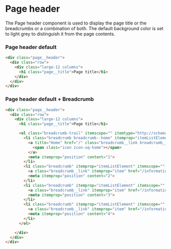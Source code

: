 
<Meta title="Components/Page header/All" />

# Page header

The Page header component is used to display the page title or the breadcrumbs or a combination of both. 
The default background color is set to light grey to distinguish it from the page contents.

<Canvas withSource="none">
  <Story id="components-page-header--page-header" />
</Canvas>

### Page header default

```html
<div class="page__header">  
  <div class="row">
    <div class="large-12 columns">
      <h1 class="page__title">Page title</h1>
    </div>
  </div>
</div>
```

### Page header default + Breadcrumb

```html
<div class="page__header">  
  <div class="row">
    <div class="large-12 columns">
      <h1 class="page__title">Page title</h1>

      <ol class="breadcrumb-trail" itemscope="" itemtype="http://schema.org/BreadcrumbList">
        <li class="breadcrumb breadcrumb--home" itemprop="itemListElement" itemscope="" itemtype="http://schema.org/ListItem">
          <a title="Home" href="/" class="breadcrumb__link breadcrumb__link--home">
            <span class="icon icon-uq-home"></span>
          </a>
          <meta itemprop="position" content="1">
        </li>
        <li class="breadcrumb" itemprop="itemListElement" itemscope="" itemtype="http://schema.org/ListItem">
          <a class="breadcrumb__link" itemprop="item" href="/information-and-services">Information and services</a>
          <meta itemprop="position" content="2">
        </li>
        <li class="breadcrumb" itemprop="itemListElement" itemscope="" itemtype="http://schema.org/ListItem">
          <a class="breadcrumb__link" itemprop="item" href="/information-and-services/human-resources" title="">Human resources</a>
          <meta itemprop="position" content="3">
        </li>
        <li class="breadcrumb" itemprop="itemListElement" itemscope="" itemtype="http://schema.org/ListItem">
          <a class="breadcrumb__link" itemprop="item" href="/information-and-services/human-resources/hr-systems">Personal details and HR systems</a>
          <meta itemprop="position" content="4">
        </li>
      </ol>

    </div>
  </div>
</div>
```
